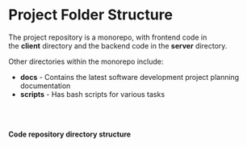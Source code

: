 
# Project Folder Structure

The project repository is a monorepo, with frontend code in the **client** directory and the backend code in the **server** directory.

Other directories within the monorepo include:

- **docs** - Contains the latest software development project planning documentation
- **scripts** - Has bash scripts for various tasks

<br />

<Cards>
  <Card title="client" href="/directories/client" />
  <Card title="server" href="/directories/server" />
</Cards>

<br />

**Code repository directory structure**

<FileTree>
  <FileTree.Folder name="acap-v2" defaultOpen>
    <FileTree.Folder name="client" />
    <FileTree.Folder name="docs" />
    <FileTree.Folder name="scripts" />
    <FileTree.Folder name="server" />
    <FileTree.File name="README.md" />
    <FileTree.File name="docker-compose.dev.yml" />
    <FileTree.File name="docker-compose.prod.yml" />
  </FileTree.Folder>
</FileTree>